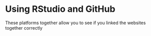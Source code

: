 # Using RStudio and GitHub  
These platforms together allow you to see if you linked the websites together correctly 

